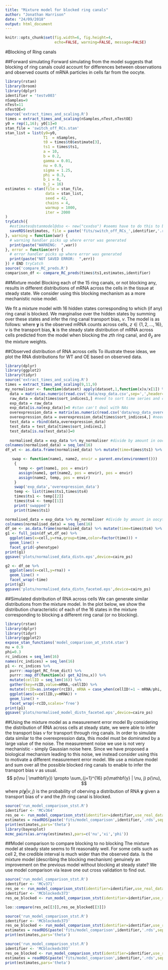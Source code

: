 ```yaml
---
title: "Mixture model for blocked ring canals"
author: "Jonathan Harrison"
date: "24/09/2018"
output: html_document
---
```


```r
knitr::opts_chunk$set(fig.width=6, fig.height=4,
                      echo=FALSE, warning=FALSE, message=FALSE)
```

#Blocking of Ring canals

##Forward simulating
Forward simulating from the model suggests that blocking of ring canals could account for differences between observations and observed counts of mRNA particles in cells far from the oocyte. 

```r
library(rstan)
library(broom)
library(dplyr)
identifier = 'testv003'
nSamples=9
nTest=11
nTestOE=9
source('extract_times_and_scaling.R')
times = extract_times_and_scaling(nSamples,nTest,nTestOE)
y0 = rep(1,16); y0[1]=0
stan_file = 'switch_off_RCs.stan'
stan_list = list(y0=y0,
                 T1  = nSamples,                 
                 t0 = times$t0$estimate[3],
                 ts1 = times$ts1,                 
                 a = 10,
                 b = 0.2,
                 gamma = 0.01,
                 nu = 0.9,
                 sigma = 1.25,
                 phi = 0.3,
                 b_i = 8,
                 b_j = 16)
estimates <- stan(file = stan_file,
                  data = stan_list,
                  seed = 42,
                  chains = 4,
                  warmup = 1000,
                  iter = 2000
)
tryCatch({
  #estimates@stanmodel@dso <- new("cxxdso") #seems have to do this to be able to save :S
  saveRDS(estimates, file = paste('fits/switch_off_RCs_',identifier,'.rds',sep='')) # to load use readRDS("fit.rds")
}, warning = function(war) {  
  # warning handler picks up where error was generated
  print(paste("WARNING:  ",war))
}, error = function(err) {  
  # error handler picks up where error was generated
  print(paste("NOT SAVED ERROR:  ",err))
}) # END tryCatch
source('compare_RC_preds.R')
comparison_df <- compare_RC_preds(times$ts1,estimates,identifier)

```

##Mixture model
Blocking each of the 15 ring canals, or not blocking any, results in different distributions of mRNA across the cells in the tissue at steady state. We consider using this blocking mechanism as a more mechanistic noise model. 

We fit a mixture model with 16 hidden states corresponding to which (if any) ring canal is blocked. We marginalise over the hidden states by summing over these states and infer the ring canal transport bias, $\nu$. The model is as follows:
\begin{align} p(\nu | \mathbf{y})  &\propto p(\mathbf{y} | \nu) p(\nu) \\
&= \sum_{z=1}^{16} \theta_z p(\mathbf{y} | \nu, z) p(\nu) \\
&= \sum_{z=1}^{16} \theta_z N(\mathbf{y} \, | \, \mathbf{k}_z(\nu)) p(\nu) \\
\end{align}
where $\mathbf{y}$ is the observed mRNA counts across cells, $z \in \{ 1,2, \dots, 16\}$, $\nu$ is the transport bias, $\mathbf{k}$ is the steady state distribution of mRNA across cells predicted from the model when blocking the $z$th ring canal, and $\theta_z$ are the mixture weights. 

##Observed distribution of RNA across cells
To illustrate these ideas, we plot the RNA distributions for WT and OE based on observed data.
```r
library(dplyr)
library(ggplot2)
library(tidyr)
source('extract_times_and_scaling.R')
times = extract_times_and_scaling(9,11,9)
my_normaliser <- function(dataset) apply(dataset,1,function(x)x/x[1]) %>% t()
  data = matrix(as.numeric(read.csv('data/exp_data.csv',sep=',',header=FALSE,stringsAsFactors = FALSE)),ncol=16,byrow=TRUE)
  raw_data = data[times$sort_indices1,] #need to sort time series and correspondingly reorder rows
  exp_data = raw_data
  exp_data[is.na(exp_data)]=0 #stan can't deal with NAs
  overexpression_data = matrix(as.numeric(read.csv('data/exp_data_overexpression.csv',sep=',',header=FALSE,stringsAsFactors = FALSE)),ncol=16,byrow=TRUE)
  overexpression_data = overexpression_data[times$sort_indices4,] #need to sort time series and correspondingly reorder rows
  test_data = rbind(data,overexpression_data)
  test_data = test_data[times$sort_indices2,]
  test_data[is.na(test_data)]=0
 
  normalised_data = exp_data %>% my_normaliser #divide by amount in oocyte to normalise for stst
colnames(normalised_data) = seq_len(16)
df_wt <- as.data.frame(normalised_data) %>% mutate(time=times$ts1) %>% gather(key=cell,value=rna,-time) %>% mutate(phenotype='WT',cell=as.integer(cell))

   swap <- function(name1, name2, envir = parent.env(environment()))
    {
      temp <- get(name1, pos = envir)
      assign(name1, get(name2, pos = envir), pos = envir)
      assign(name2, temp, pos = envir)
    }
    swap('exp_data','overexpression_data')
    temp <- list(times$ts1,times$ts4)
    times$ts1 <- temp[[2]]
    times$ts4 <- temp[[1]]
    print('swapped')
    print(times$ts1)

normalised_data = exp_data %>% my_normaliser #divide by amount in oocyte to normalise
colnames(normalised_data) = seq_len(16)
df_oe <- as.data.frame(normalised_data) %>% mutate(time=times$ts4) %>% gather(key=cell,value=rna,-time) %>% mutate(phenotype='OE',cell=as.integer(cell))  
g1 <- full_join(df_wt,df_oe) %>%
  ggplot(aes(x=cell,y=rna,group=time,color=factor(time))) +
  geom_line() +
  facet_grid(~phenotype)
print(g1)
ggsave('plots/normalised_data_distn.eps',device=cairo_ps)

g2 <- df_oe %>% 
  ggplot(aes(x=cell,y=rna)) +
  geom_line() +
  facet_wrap(~time)
print(g2)
ggsave('plots/normalised_data_distn_faceted.eps',device=cairo_ps)

```

##Simulated distribution of RNA across cells
We can generate similar distributions from the mixture model. In the plot below, we show the distribution characteristic of each of the 16 states in the mixture corresponding to blocking a different ring canal (or no blocking).

```r
library(rstan)
library(dplyr)
library(tidyr)
library(ggplot2)
expose_stan_functions('model_comparison_at_stst4.stan')
nu = 0.9
phi=0.3
rc_indices = seq_len(16)
names(rc_indices) = seq_len(16)
p1 <- rc_indices %>%
  purrr::map(get_RC_from_dict) %>%
  purrr::map_df(function(x) get_k2(nu,x)) %>%
  mutate(cellID = seq_len(16)) %>%
  gather(key=rcID,value=mRNA,-cellID) %>%
  mutate(rcID=as.integer(rcID), mRNA = case_when(cellID!=1 ~ mRNA/phi, TRUE ~ mRNA)) %>%
  ggplot(aes(x=cellID,y=mRNA)) + 
  geom_line() + 
  facet_wrap(~rcID,scales='free')
print(p1)
ggsave('plots/normalised_model_distn_faceted.eps',device=cairo_ps)
```


##Using the mixture model as a measurement error model
By considering the distribution of RNA across cells at steady state, we were able to infer the transport bias $\nu$ for transport through ring canals.
In order to simulate data similar to the overexpression data, this model must be dominated by a large value of the noise.
The measurement noise we use is not very mechanistic - simply Gaussian noise here. 
Since we have proposed a biological mechanism leading to this noise, we instead consider using this to motivate a different measurement error model. 
We use a mixture model and sum over all the possible blocked ring canals to enable to infer the transport bias $\nu$ as usual. 
$$ p(\nu | \mathbf{y}) \propto \sum_{j=1}^{16} p(\mathbf{y} | \nu, j) p(\nu),  $$
where $p(\mathbf{y} | \nu, j)$ is the probability of oberving a distribution of RNA $\mathbf{y}$ given a transport bias of $\nu$ and the $j$th ring canal is blocked.

```r
source('run_model_comparison_stst.R')
identifier <- 'MCv364' 
res_oe <- run_model_comparison_stst(identifier=identifier,use_real_data=TRUE,run_mcmc=FALSE,parametersToPlot = c('nu','xi','phi'),verbose=TRUE,show_diagnostic_plots=FALSE,train_on_OE=TRUE)
estimates = readRDS(paste('fits/model_comparison',identifier,'.rds',sep=''))
print(estimates,pars='theta')
library(bayesplot)
mcmc_pairs(as.array(estimates),pars=c('nu','xi','phi'))
```

##Model comparison to compare blocking to no blocking
The mixture model at steady state seems to fit reasonably well. For some cells such as cell 2, the credible interval is much wider than the observed data. 
Is the mixture model (describing the blocking mechanism) genuinely an improvement on the previous model without blocking at steady state?
We use model comparison via leave one out cross validation to find out.

```r
source('run_model_comparison_stst.R')
identifier <- 'MCv371' 
res_oe <- run_model_comparison_stst(identifier=identifier,use_real_data=TRUE,run_mcmc=FALSE,parametersToPlot = c('nu','xi','phi'),verbose=TRUE,show_diagnostic_plots=FALSE,compare_via_loo=TRUE, use_mixture_model=FALSE, train_on_OE=TRUE)
identifier <- 'MCblockedv373' 
res_oe_blocked <- run_model_comparison_stst(identifier=identifier,use_real_data=TRUE,run_mcmc=FALSE,parametersToPlot = c('nu','xi','phi'),verbose=TRUE,show_diagnostic_plots=FALSE,compare_via_loo=TRUE, use_mixture_model=TRUE, train_on_OE=TRUE)

loo::compare(res_oe[[3]],res_oe_blocked[[3]])
```


```r
source('run_model_comparison_stst.R')
identifier <- 'MCblockedv373' 
res_oe_blocked <- run_model_comparison_stst(identifier=identifier,use_real_data=TRUE,run_mcmc=FALSE,parametersToPlot = c('nu','xi','phi'),verbose=TRUE,show_diagnostic_plots=FALSE,compare_via_loo=TRUE, use_mixture_model=TRUE, train_on_OE=TRUE)
estimates = readRDS(paste('fits/model_comparison',identifier,'.rds',sep=''))
print(estimates,pars='theta')

```

```r
source('run_model_comparison_stst.R')
identifier <- 'MCblockedv393' 
res_oe_blocked <- run_model_comparison_stst(identifier=identifier,use_real_data=TRUE,run_mcmc=TRUE,parametersToPlot = c('nu','xi','phi'),verbose=TRUE,show_diagnostic_plots=FALSE,compare_via_loo=TRUE, use_mixture_model=TRUE, train_on_OE=TRUE)
estimates = readRDS(paste('fits/model_comparison',identifier,'.rds',sep=''))
print(estimates,pars='theta')

```


